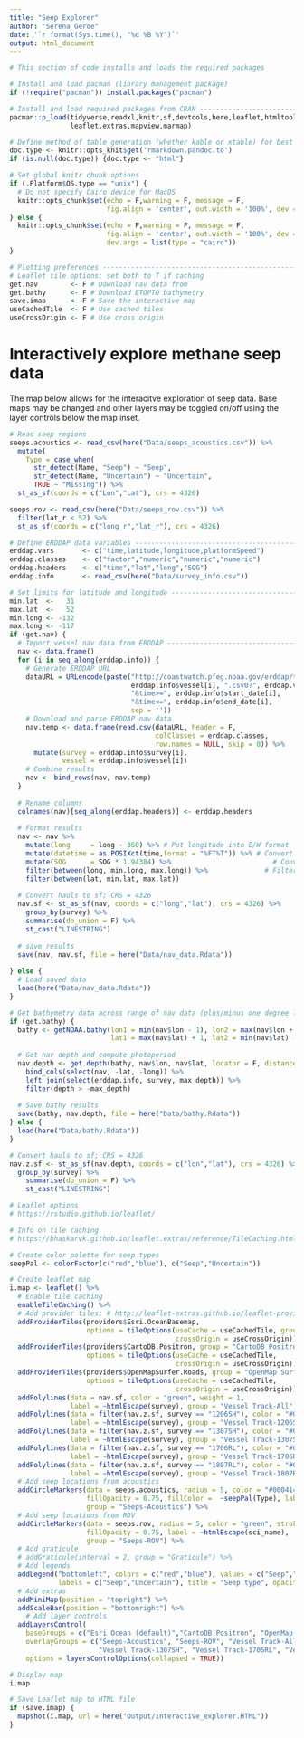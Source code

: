 ```yaml
---
title: "Seep Explorer"
author: "Serena Geroe"
date: '`r format(Sys.time(), "%d %B %Y")`'
output: html_document
---
```


```r
# This section of code installs and loads the required packages

# Install and load pacman (library management package)
if (!require("pacman")) install.packages("pacman")

# Install and load required packages from CRAN ---------------------------------
pacman::p_load(tidyverse,readxl,knitr,sf,devtools,here,leaflet,htmltools,
               leaflet.extras,mapview,marmap)

# Define method of table generation (whether kable or xtable) for best formatting
doc.type <- knitr::opts_knit$get('rmarkdown.pandoc.to')
if (is.null(doc.type)) {doc.type <- "html"}

# Set global knitr chunk options
if (.Platform$OS.type == "unix") {
  # Do not specify Cairo device for MacOS
  knitr::opts_chunk$set(echo = F,warning = F, message = F,
                        fig.align = 'center', out.width = '100%', dev = "png", dpi = 150)
} else {
  knitr::opts_chunk$set(echo = F,warning = F, message = F,
                        fig.align = 'center', out.width = '100%', dev = "png", dpi = 150,
                        dev.args = list(type = "cairo"))
}

# Plotting preferences -------------------------------------------------------
# Leaflet tile options; set both to T if caching
get.nav        <- F # Download nav data from 
get.bathy      <- F # Download ETOPTO bathymetry 
save.imap      <- F # Save the interactive map
useCachedTile  <- F # Use cached tiles
useCrossOrigin <- F # Use cross origin
```  

# Interactively explore methane seep data 
The map below allows for the interacitve exploration of seep data. Base maps may be changed and other layers may be toggled on/off using the layer controls below the map inset.  

```r
# Read seep regions
seeps.acoustics <- read_csv(here("Data/seeps_acoustics.csv")) %>% 
  mutate(
    Type = case_when(
      str_detect(Name, "Seep") ~ "Seep",
      str_detect(Name, "Uncertain") ~ "Uncertain",
      TRUE ~ "Missing")) %>% 
  st_as_sf(coords = c("Lon","Lat"), crs = 4326) 
```

```r
seeps.rov <- read_csv(here("Data/seeps_rov.csv")) %>% 
  filter(lat_r < 52) %>% 
  st_as_sf(coords = c("long_r","lat_r"), crs = 4326) 
```

```r
# Define ERDDAP data variables -------------------------------------------------
erddap.vars       <- c("time,latitude,longitude,platformSpeed")
erddap.classes    <- c("factor","numeric","numeric","numeric")
erddap.headers    <- c("time","lat","long","SOG")
erddap.info       <- read_csv(here("Data/survey_info.csv"))

# Set limits for latitude and longitude ----------------------------------------
min.lat  <-   31
max.lat  <-   52
min.long <- -132
max.long <- -117
if (get.nav) {
  # Import vessel nav data from ERDDAP -------------------------------------------------------
  nav <- data.frame()
  for (i in seq_along(erddap.info)) {
    # Generate ERDDAP URL
    dataURL = URLencode(paste("http://coastwatch.pfeg.noaa.gov/erddap/tabledap/fsuNoaaShip",
                              erddap.info$vessel[i], ".csv0?", erddap.vars,
                              "&time>=", erddap.info$start_date[i],
                              "&time<=", erddap.info$end_date[i], 
                              sep = ''))
    # Download and parse ERDDAP nav data
    nav.temp <- data.frame(read.csv(dataURL, header = F, 
                                    colClasses = erddap.classes, 
                                    row.names = NULL, skip = 0)) %>% 
      mutate(survey = erddap.info$survey[i],
             vessel = erddap.info$vessel[i])
    # Combine results
    nav <- bind_rows(nav, nav.temp) 
  }
  
  # Rename columns
  colnames(nav)[seq_along(erddap.headers)] <- erddap.headers
  
  # Format results
  nav <- nav %>%  
    mutate(long     = long - 360) %>% # Put longitude into E/W format
    mutate(datetime = as.POSIXct(time,format = "%FT%T")) %>% # Convert date/time to POSIXct
    mutate(SOG      = SOG * 1.94384) %>%                         # Convert SOG from m/s to knots
    filter(between(long, min.long, max.long)) %>%              # Filter lat/long data
    filter(between(lat, min.lat, max.lat)) 
  
  # Convert hauls to sf; CRS = 4326
  nav.sf <- st_as_sf(nav, coords = c("long","lat"), crs = 4326) %>% 
    group_by(survey) %>% 
    summarise(do_union = F) %>% 
    st_cast("LINESTRING")
  
  # save results
  save(nav, nav.sf, file = here("Data/nav_data.Rdata"))
  
} else {
  # Load saved data
  load(here("Data/nav_data.Rdata"))
}
```

```r
# Get bathymetry data across range of nav data (plus/minus one degree lat/long)
if (get.bathy) {
  bathy <- getNOAA.bathy(lon1 = min(nav$lon - 1), lon2 = max(nav$lon + 1),
                         lat1 = max(nav$lat) + 1, lat2 = min(nav$lat) - 1, resolution = 1)
  
  # Get nav depth and compute photoperiod
  nav.depth <- get.depth(bathy, nav$lon, nav$lat, locator = F, distance = T) %>% 
    bind_cols(select(nav, -lat, -long)) %>% 
    left_join(select(erddap.info, survey, max_depth)) %>% 
    filter(depth > -max_depth)
  
  # Save bathy results
  save(bathy, nav.depth, file = here("Data/bathy.Rdata")) 
} else {
  load(here("Data/bathy.Rdata"))
}

# Convert hauls to sf; CRS = 4326
nav.z.sf <- st_as_sf(nav.depth, coords = c("lon","lat"), crs = 4326) %>% 
  group_by(survey) %>% 
    summarise(do_union = F) %>% 
    st_cast("LINESTRING")
```

```r
# Leaflet options
# https://rstudio.github.io/leaflet/

# Info on tile caching
# https://bhaskarvk.github.io/leaflet.extras/reference/TileCaching.html

# Create color palette for seep types
seepPal <- colorFactor(c("red","blue"), c("Seep","Uncertain"))

# Create leaflet map
i.map <- leaflet() %>% 
  # Enable tile caching
  enableTileCaching() %>%
  # Add provider tiles; # http://leaflet-extras.github.io/leaflet-providers/preview/index.html
  addProviderTiles(providers$Esri.OceanBasemap, 
                   options = tileOptions(useCache = useCachedTile, group = "Esri Ocean (default)",
                                         crossOrigin = useCrossOrigin)) %>%
  addProviderTiles(providers$CartoDB.Positron, group = "CartoDB Positron",
                   options = tileOptions(useCache = useCachedTile, 
                                         crossOrigin = useCrossOrigin)) %>%
  addProviderTiles(providers$OpenMapSurfer.Roads, group = "OpenMap Surfer Roads", 
                   options = tileOptions(useCache = useCachedTile, 
                                         crossOrigin = useCrossOrigin)) %>%
  addPolylines(data = nav.sf, color = "green", weight = 1,
               label = ~htmlEscape(survey), group = "Vessel Track-All") %>%
  addPolylines(data = filter(nav.z.sf, survey == "1206SH"), color = "#000414", weight = 1.5, 
               label = ~htmlEscape(survey), group = "Vessel Track-1206SH") %>% 
  addPolylines(data = filter(nav.z.sf, survey == "1307SH"), color = "#000414", weight = 1.5, 
               label = ~htmlEscape(survey), group = "Vessel Track-1307SH") %>% 
  addPolylines(data = filter(nav.z.sf, survey == "1706RL"), color = "#000414", weight = 1.5, 
               label = ~htmlEscape(survey), group = "Vessel Track-1706RL") %>% 
  addPolylines(data = filter(nav.z.sf, survey == "1807RL"), color = "#000414", weight = 1.5, 
               label = ~htmlEscape(survey), group = "Vessel Track-1807RL") %>% 
  # Add seep locations from acoustics
  addCircleMarkers(data = seeps.acoustics, radius = 5, color = "#000414", stroke = TRUE, weight = 1,
                   fillOpacity = 0.75, fillColor =  ~seepPal(Type), label = ~htmlEscape(Name),
                   group = "Seeps-Acoustics") %>% 
  # Add seep locations from ROV
  addCircleMarkers(data = seeps.rov, radius = 5, color = "green", stroke = TRUE, weight = 1,
                   fillOpacity = 0.75, label = ~htmlEscape(sci_name),
                   group = "Seeps-ROV") %>% 
  # Add graticule
  # addGraticule(interval = 2, group = "Graticule") %>% 
  # Add legends
  addLegend("bottomleft", colors = c("red","blue"), values = c("Seep","Uncertain"),
            labels = c("Seep","Uncertain"), title = "Seep type", opacity = 1) %>%
  # Add extras
  addMiniMap(position = "topright") %>% 
  addScaleBar(position = "bottomright") %>% 
    # Add layer controls
  addLayersControl(
    baseGroups = c("Esri Ocean (default)","CartoDB Positron", "OpenMap Surfer Roads"),
    overlayGroups = c("Seeps-Acoustics", "Seeps-ROV", "Vessel Track-All","Vessel Track-1206SH", 
                      "Vessel Track-1307SH", "Vessel Track-1706RL", "Vessel Track-1807RL"),
    options = layersControlOptions(collapsed = TRUE)) 

# Display map
i.map

# Save Leaflet map to HTML file
if (save.imap) {
  mapshot(i.map, url = here("Output/interactive_explorer.HTML"))
}
```